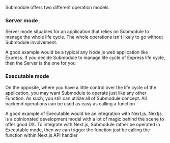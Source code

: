 Submodule offers two different operation models. 

### Server mode

Server mode situables for an application that relies on Submodule to manage the whole life cycle. The whole operations isn't likely to go without Submodule involvement.

A good example would be a typical any Node.js web application like Express. If you decide Submodule to manage life cycle of Express life cycle, then the Server is the one for you

### Executable mode

On the opposite, where you have a little control over the life cycle of the application, you may want Submodule to operate just like any other Function. As such, you still can utilize all of Submodule concept. All backend operations can be used as easy as calling a function

A good example of Executable would be an integration with Next.js. Nextjs is a opinionated development model with a lot of magic behind the scene to offer good DX. To integrate with Next.js, Submodule rather be operated in Executable mode, then we can trigger the function just be calling the function within Next.js API handler